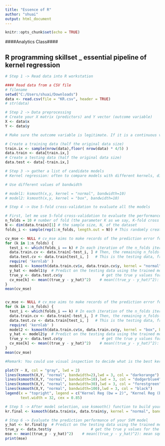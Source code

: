 ---
title: "Essence of R"
author: "shuai"
output: html_document
---

```{r setup, include=FALSE}
knitr::opts_chunk$set(echo = TRUE)
```


####Analytics Class####

## R programming skillset _ essential pipeline of kernel regression

```{r}
# Step 1 -> Read data into R workstation

#### Read data from a CSV file 
# filename
setwd("C:/Users/shuai/Downloads")
data <- read.csv(file = "KR.csv", header = TRUE)
# str(data)
```

```{r}
# Step 2 -> Data preprocessing
# Create your X matrix (predictors) and Y vector (outcome variable)
X <- data$x
Y <- data$y

# Make sure the outcome variable is legitimate. If it is a continuous variable (regression problem), it should be defined as a "num" variable in R. If it is a binary or a more genernal categorical variable (classification problem), it should be defined as a "factor" variable in R. 

# Create a training data (half the original data size)
train.ix <- sample(nrow(data),floor( nrow(data) * 4/5) )
data.train <- data[train.ix,]
# Create a testing data (half the original data size)
data.test <- data[-train.ix,]

```

```{r}
# Step 3 -> gather a list of candidate models
# Kernel regression: often to compare models with different kernels, different values of the bandwidth of the kernel, different set of variables

# Use different values of bandwidth

# model1: ksmooth(x,y, kernel = "normal", bandwidth=10)
# model2: ksmooth(x,y, kernel = "box", bandwidth=10)

```


```{r}
# Step 4 -> Use 5-fold cross-validation to evaluate all the models

# First, let me use 5-fold cross-validation to evaluate the performance of model1
n_folds = 10 # number of fold (the parameter K as we say, K-fold cross validation)
N <- dim(data.train)[1] # the sample size, N, of the dataset
folds_i <- sample(rep(1:n_folds, length.out = N)) # This randomly creates a labeling vector (1 X N) for the N samples. For example, if N = 16, and I run this function and it returns the value as 5  4  4 10  6  7  6  8  3  2  1  5  3  9  2  1. That means, the first sample is allocated to the 5th fold, the 2nd and 3rd samples are allocated to the 4th fold, etc. 

cv_mse <- NULL # cv_mse aims to make records of the prediction error for each fold
for (k in 1:n_folds) {
  test_i <- which(folds_i == k) # In each iteration of the n_folds iterations, remember, we use one fold of                                      data as the testing data
  data.train.cv <- data.train[-test_i, ] # Then, the remaining n_folds-1 folds' data form our training data
  data.test.cv <- data.train[test_i, ]   # This is the testing data, from the ith fold
  require( 'kernlab' )
  model1 <- ksmooth(data.train.cv$x, data.train.cv$y, kernel = "normal", bandwidth = 20, x.points=data.test.cv[,1]) # (1) Fit the kernel regression model with Gaussian kernel (argument: kernel = "normal") and bandwidth = 0.5; (2) Here, one unique thing about ksmooth is, there is no predict() for it. Rather, it has the argument "x.points=data.test.cv" to specify where you want to predict on 
  y_hat <- model1$y  # Predict on the testing data using the trained model
  true_y <- data.test.cv$y                  # get the true y values for the testing data
  cv_mse[k] <- mean((true_y - y_hat)^2)    # mean((true_y - y_hat)^2): mean squared error (MSE). The small                                              this error, the better your model is
}
mean(cv_mse)


cv_mse <- NULL # cv_mse aims to make records of the prediction error for each fold
for (k in 1:n_folds) {
  test_i <- which(folds_i == k) # In each iteration of the n_folds iterations, remember, we use one fold of                                      data as the testing data
  data.train.cv <- data.train[-test_i, ] # Then, the remaining n_folds-1 folds' data form our training data
  data.test.cv <- data.train[test_i, ]   # This is the testing data, from the ith fold
  require( 'kernlab' )
  model2 <- ksmooth(data.train.cv$x, data.train.cv$y, kernel = "box", bandwidth = 20, x.points=data.test.cv[,1]) # (1) Fit the kernel regression model with Gaussian kernel (argument: kernel = "normal") and bandwidth = 0.5; (2) Here, one unique thing about ksmooth is, there is no predict() for it. Rather, it has the argument "x.points=data.test.cv" to specify where you want to predict on 
  y_hat <- model2$y  # Predict on the testing data using the trained model
  true_y <- data.test.cv$y                  # get the true y values for the testing data
  cv_mse[k] <- mean((true_y - y_hat)^2)    # mean((true_y - y_hat)^2): mean squared error (MSE). The small                                              this error, the better your model is
}
mean(cv_mse)

```

```{r}
#Remark: You could use visual inspection to decide what is the best kernel and bandwidth for your kernel regression as well. Sometimes, visual inspection (sounds subjective) is effective, and can look at the global pattern more clearly than automatic cross-validation that relies on one single index (mse or prediction error)

plot(Y ~ X, col = "gray", lwd = 2)
lines(ksmooth(X,Y, "normal", bandwidth=2),lwd = 3, col = "darkorange")
lines(ksmooth(X,Y, "normal", bandwidth=10),lwd = 3, col = "dodgerblue4")
lines(ksmooth(X,Y, "normal", bandwidth=30),lwd = 3, col = "forestgreen")
lines(ksmooth(X,Y, "normal", bandwidth=100),lwd = 3, col = "black")
legend(x = "topright", legend = c("Kernel Reg (bw = 2)", "Kernel Reg (bw = 10)", "Kernel Reg (bw = 30)","Kernel Reg (bw = 100)"), lwd = rep(3, 4), col = c("darkorange", "dodgerblue4", "forestgreen","black"), 
       text.width = 32, cex = 0.85)
```


```{r}
# Step 5 -> After model selection, use ksmooth() function to build your final model
kr.final <- ksmooth(data.train$x, data.train$y, kernel = "normal", bandwidth = 30, x.points=data.test[,1]) # 

```


```{r}
# Step 6 -> Evaluate the prediction performance of your SVM model
y_hat <- kr.final$y  # Predict on the testing data using the trained model
true_y <- data.test$y                  # get the true y values for the testing data
mse <- mean((true_y - y_hat)^2)    # mean((true_y - y_hat)^2): mean squared error (MSE). The small                                              this error, the better your model is
print(mse)
```
